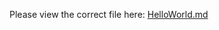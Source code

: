 Please view the correct file here: [HelloWorld.md](https://github.com/hyola/datasciencecoursera/blob/main/HelloWorld.md)